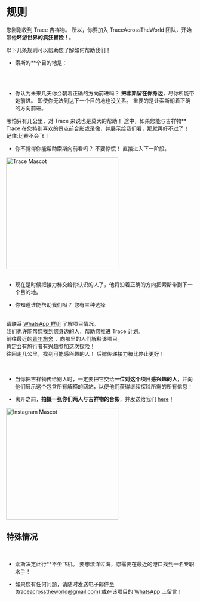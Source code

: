 
<meta name="viewport" content="initial-scale=1, width=device-width" />

<div style={{ width: '100%', margin: '0 auto', textAlign: 'center' }}>
<br/><br/>
<br/>

# 规则

您刚刚收到 Trace 吉祥物。 所以，你要加入 TraceAcrossTheWorld 团队，开始带他**环游世界的疯狂冒险！**。

以下几条规则可以帮助您了解如何帮助我们！

-   索斯的\*\*个目的地是：

<br/>
<div className="text-center" style={{ display: 'flex', justifyContent: 'center', alignItems: 'center', minHeight: '5vh' }}>
      <div>
        <NextCity/>
      </div>
</div>

<br/>

-   你认为未来几天你会朝着正确的方向前进吗？ **把索斯留在你身边**，尽你所能带她前进。
    即使你无法到达下一个目的地也没关系。 重要的是让索斯朝着正确的方向前进。  

哪怕只有几公里，对 Trace 来说也是莫大的帮助！
途中，如果您能与吉祥物\*\* Trace 在您特别喜欢的景点前合影或录像，并展示给我们看，那就再好不过了！
  记住:比赛不会飞！

-   你不觉得你能帮助索斯向前看吗？ 不要惊慌！ 直接进入下一阶段。

<div style={{ display: "flex", justifyContent: "center" }}>
  <img src="/img/Mascotte/Resize/lama-with-friends.svg" alt="Trace Mascot" width="300" height="300"/>
</div>
<br/>

-   现在是时候把接力棒交给你认识的人了，他将沿着正确的方向把索斯带到下一个目的地。

-   你知道谁能帮助我们吗？ 您有三种选择

<br/>
<Stack spacing={2} alignItems="center">
  <div className="contour-ombre" style={{ width: "100%", textAlign: "center"}}>
    请联系 <a href="https://chat.whatsapp.com/FKwW0q23yVk3OdKNKAxGnE" target="_blank" rel="noopener noreferrer">WhatsApp 群组</a> 了解项目情况。 <br /> 我们也许能帮您找到您身边的人，帮助您推进 Trace 计划。  
</div>
  <div className="contour-ombre" style={{ width: "100%", textAlign: "center"}}>
    前往最近的<a href="https://www.hostelworld.com/" target="_blank" rel="noopener noreferrer">青年旅舍</a> ，向那里的人们解释该项目。 <br /> 肯定会有旅行者有兴趣参加这次探险！  
</div>
  <div className="contour-ombre" style={{ width: "100%", textAlign: "center"}}>
    往回走几公里，找到可能感兴趣的人！ 后撤传递接力棒比停止更好！  
</div>
</Stack>

<br/>
<br/>

-   当你把吉祥物传给别人时，一定要把它交给**一位对这个项目感兴趣的人**，并向他们展示这个包含所有解释的网站，以便他们获得继续探险所需的所有信息！

-   离开之前，**拍摄一张你们两人与吉祥物的合影**，并发送给我们 <a href="https://www.instagram.com/traceacrosstheworld/" target="_blank" rel="noopener noreferrer">here</a>！

<div style={{ display: "flex", justifyContent: "center" }}>
  <img src="/img/Mascotte/Resize/lamaoncomputerinstagram.svg" alt="Instagram Mascot" width="300" height="300"/>
</div>

<h2 style={{ textAlign: "center" }}>特殊情况</h2>

<br/>

-   索斯决定此行\*\*不坐飞机。 要想漂洋过海，您需要在最近的港口找到一名专职水手！

-   如果您有任何问题，请随时发送电子邮件至<a href="mailto:traceacrosstheworld@gmail.com"></a> (traceacrosstheworld@gmail.com) 或在该项目的 <a href="https://chat.whatsapp.com/FKwW0q23yVk3OdKNKAxGnE" target="_blank" rel="noopener noreferrer">WhatsApp</a> 上留言！

</div>
